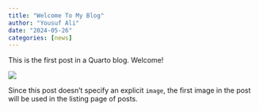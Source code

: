 ```yaml
---
title: "Welcome To My Blog"
author: "Yousuf Ali"
date: "2024-05-26"
categories: [news]
---
```


This is the first post in a Quarto blog. Welcome!

![](thumbnail.jpg)

Since this post doesn't specify an explicit `image`, the first image in the post will be used in the listing page of posts.
